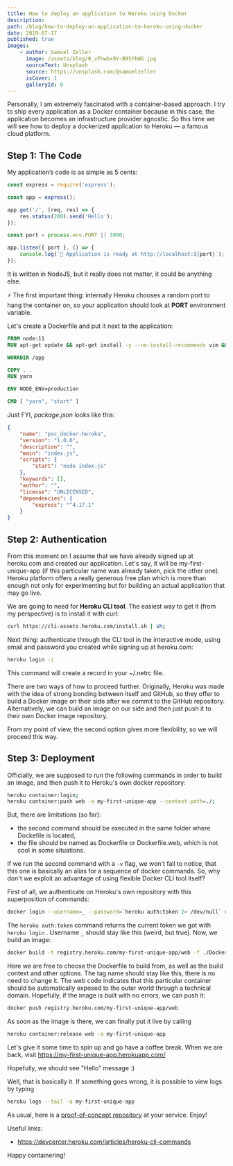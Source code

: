 ```yaml
---
title: How to deploy an application to Heroku using Docker
description:
path: /blog/how-to-deploy-an-application-to-heroku-using-docker
date: 2019-07-17
published: true
images:
    - author: Samuel Zeller
      image: /assets/blog/0_zFhwbx9V-B9SYkWG.jpg
      sourceText: Unsplash
      source: https://unsplash.com/@samuelzeller
      isCover: 1
      galleryId: 0
---
```



Personally, I am extremely fascinated with a container-based approach. I try to ship every application as a Docker container because in this case, the application becomes an infrastructure provider agnostic. So this time we will see how to deploy a dockerized application to Heroku — a famous cloud platform.

## Step 1: The Code

My application’s code is as simple as 5 cents:

```js
const express = require('express');

const app = express();

app.get('/', (req, res) => {
    res.status(200).send('Hello');
});

const port = process.env.PORT || 3000;

app.listen({ port }, () => {
    console.log(`🚀 Application is ready at http://localhost:${port}`);
});
```

It is written in NodeJS, but it really does not matter, it could be anything else.

⚡ The first important thing: internally Heroku chooses a random port to hang the container on, so your application should look at **PORT** environment variable.

Let's create a Dockerfile and put it next to the application:

```dockerfile
FROM node:11
RUN apt-get update && apt-get install -y --no-install-recommends vim && apt-get clean

WORKDIR /app

COPY . .
RUN yarn

ENV NODE_ENV=production

CMD [ "yarn", "start" ]
```

Just FYI, _package.json_ looks like this:

```json
{
    "name": "poc_docker-heroku",
    "version": "1.0.0",
    "description": "",
    "main": "index.js",
    "scripts": {
        "start": "node index.js"
    },
    "keywords": [],
    "author": "",
    "license": "UNLICENSED",
    "dependencies": {
        "express": "^4.17.1"
    }
}
```

## Step 2: Authentication

From this moment on I assume that we have already signed up at heroku.com and created our application. Let's say, it will be my-first-unique-app (if this particular name was already taken, pick the other one). Heroku platform offers a really generous free plan which is more than enough not only for experimenting but for building an actual application that may go live.

We are going to need for **Heroku CLI tool**. The easiest way to get it (from my perspective) is to install it with _curl_:

```bash
curl https://cli-assets.heroku.com/install.sh | sh;
```

Next thing: authenticate through the CLI tool in the interactive mode, using email and password you created while signing up at heroku.com:

```bash
heroku login -i
```

This command will create a record in your ~/.netrc file.

There are two ways of how to proceed further. Originally, Heroku was made with the idea of strong bonding between itself and GitHub, so they offer to build a Docker image on their side after we commit to the GitHub repository. Alternatively, we can build an image on our side and then just push it to their own Docker image repository.

From my point of view, the second option gives more flexibility, so we will proceed this way.

## Step 3: Deployment

Officially, we are supposed to run the following commands in order to build an image, and then push it to Heroku's own docker repository:

```bash
heroku container:login;
heroku container:push web -a my-first-unique-app --context-path=./;
```

But, there are limitations (so far):

-   the second command should be executed in the same folder where Dockefile is located,
-   the file should be named as Dockerfile or Dockerfile.web, which is not cool in some situations.

If we run the second command with a `-v` flag, we won't fail to notice, that this one is basically an alias for a sequence of docker commands. So, why don't we exploit an advantage of using flexible Docker CLI tool itself?

First of all, we authenticate on Heroku's own repository with this superposition of commands:

```bash
docker login --username=_ --password=`heroku auth:token 2> /dev/null` registry.heroku.com
```

The `heroku auth:token` command returns the current token we got with `heroku login` . Username `_` should stay like this (weird, but true).
Now, we build an image:

```bash
docker build -t registry.heroku.com/my-first-unique-app/web -f ./Dockerfile .
```

Here we are free to choose the Dockerfile to build from, as well as the build context and other options. The tag name should stay like this, there is no need to change it. The web code indicates that this particular container should be automatically exposed to the outer world through a technical domain.
Hopefully, if the image is built with no errors, we can push it:

```bash
docker push registry.heroku.com/my-first-unique-app/web
```

As soon as the image is there, we can finally put it live by calling

```bash
heroku container:release web -a my-first-unique-app
```

Let's give it some time to spin up and go have a coffee break. When we are back, visit https://my-first-unique-app.herokuapp.com/

Hopefully, we should see "Hello" message :)

Well, that is basically it. If something goes wrong, it is possible to view logs by typing

```bash
heroku logs --tail -a my-first-unique-app
```

As usual, here is a [proof-of-concept repository](https://github.com/gannochenko/poc_docker-heroku) at your service. Enjoy!

Useful links:

-   https://devcenter.heroku.com/articles/heroku-cli-commands

Happy containering!
